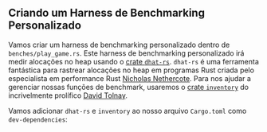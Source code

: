 
## Criando um Harness de Benchmarking Personalizado

Vamos criar um harness de benchmarking personalizado dentro de `benches/play_game.rs`.
Este harness de benchmarking personalizado irá medir alocações no heap
usando o [crate `dhat-rs`][crates dhat].
`dhat-rs` é uma ferramenta fantástica para rastrear alocações no heap em programas Rust
criada pelo especialista em performance Rust [Nicholas Nethercote][github nnethercote].
Para nos ajudar a gerenciar nossas funções de benchmark,
usaremos o [crate `inventory`][crates inventory]
do incrivelmente prolífico [David Tolnay][github dtolnay].

Vamos adicionar `dhat-rs` e `inventory` ao nosso arquivo `Cargo.toml` como `dev-dependencies`:

<CargoTomlDevDependencies />

[crates dhat]: https://docs.rs/dhat/latest/dhat/
[github nnethercote]: https://github.com/nnethercote
[crates inventory]: https://crates.io/crates/inventory
[github dtolnay]: https://github.com/dtolnay